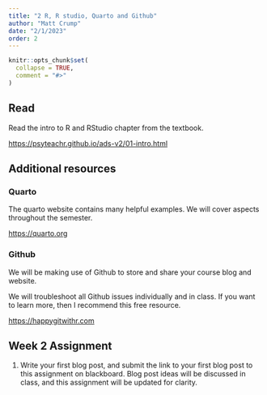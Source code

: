 ```yaml
---
title: "2 R, R studio, Quarto and Github"
author: "Matt Crump"
date: "2/1/2023"
order: 2 
---
```


```r
knitr::opts_chunk$set(
  collapse = TRUE,
  comment = "#>"
)
```


## Read

Read the intro to R and RStudio chapter from the textbook.

<https://psyteachr.github.io/ads-v2/01-intro.html>

## Additional resources

### Quarto

The quarto website contains many helpful examples. We will cover aspects throughout the semester.

<https://quarto.org>

### Github

We will be making use of Github to store and share your course blog and website. 

We will troubleshoot all Github issues individually and in class. If you want to learn more, then I recommend this free resource.

<https://happygitwithr.com>

## Week 2 Assignment

1. Write your first blog post, and submit the link to your first blog post to this assignment on blackboard. Blog post ideas will be discussed in class, and this assignment will be updated for clarity.


